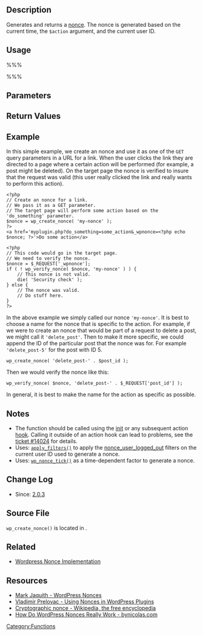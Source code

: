 {{Languages|
{{en|Function Reference/wp_create_nonce}}
{{ja|関数リファレンス/wp_create_nonce}}
}}
== Description ==

Generates and returns a [[Glossary#Nonce|nonce]]. The nonce is generated based on the current time, the <tt>$action</tt> argument, and the current user ID.

== Usage ==

%%%<?php wp_create_nonce( $action ); ?>%%%

== Parameters ==

{{Parameter|$action|string/int|Action name. Should give the context to what is taking place. Optional but ''recommended''.|optional|-1}}

== Return Values ==

{{Return||string|The one use form token.}}

== Example ==
In this simple example, we create an nonce and use it as one of the <tt>GET</tt> query parameters in a URL for a link. When the user clicks the link they are directed to a page where a certain action will be performed (for example, a post might be deleted). On the target page the nonce is verified to insure that the request was valid (this user really clicked the link and really wants to perform this action).
<pre><?php
// Create an nonce for a link.
// We pass it as a GET parameter.
// The target page will perform some action based on the 'do_something' parameter.
$nonce = wp_create_nonce( 'my-nonce' );
?>
<a href='myplugin.php?do_something=some_action&_wpnonce=<?php echo $nonce; ?>'>Do some action</a>

<?php 
// This code would go in the target page.
// We need to verify the nonce.
$nonce = $_REQUEST['_wpnonce'];
if ( ! wp_verify_nonce( $nonce, 'my-nonce' ) ) {
    // This nonce is not valid.
    die( 'Security check' ); 
} else {
    // The nonce was valid.
    // Do stuff here.
}
?>
</pre>

In the above example we simply called our nonce <tt>'my-nonce'</tt>. It is best to choose a name for the nonce that is specific to the action. For example, if we were to create an nonce that would be part of a request to delete a post, we might call it <tt>'delete_post'</tt>. Then to make it more specific, we could append the ID of the particular post that the nonce was for. For example <tt>'delete_post-5'</tt> for the post with ID 5.

<pre>wp_create_nonce( 'delete_post-' . $post_id );</pre>

Then we would verify the nonce like this:

<pre>wp_verify_nonce( $nonce, 'delete_post-' . $_REQUEST['post_id'] );</pre>

In general, it is best to make the name for the action as specific as possible.

== Notes ==
* The function should be called using the [[Plugin API/Action Reference/init|init]] or any subsequent action [[Glossary#Hook|hook]]. Calling it outside of an action hook can lead to problems, see the [http://core.trac.wordpress.org/ticket/14024 ticket #14024] for details.
* Uses: [[Function Reference/apply_filters|<tt>apply_filters()</tt>]] to apply the [[Plugin API/Filter Reference/nonce_user_logged_out| nonce_user_logged_out]] filters on the current user ID used to generate a nonce.
* Uses: [[Function Reference/wp_nonce_tick|<tt>wp_nonce_tick()</tt>]] as a time-dependent factor to generate a nonce.

== Change Log ==

* Since: [[Version 2.0.3|2.0.3]]

== Source File ==
<tt>wp_create_nonce()</tt> is located in {{Trac|wp-includes/pluggable.php}}.

== Related ==

{{Nonces}}
* [[Wordpress Nonce Implementation]]

== Resources ==

* [http://markjaquith.wordpress.com/2006/06/02/wordpress-203-nonces/ Mark Jaquith - WordPress Nonces]
* [http://www.prelovac.com/vladimir/improving-security-in-wordpress-plugins-using-nonces Vladimir Prelovac - Using Nonces in WordPress Plugins]
* [[wikipedia:Cryptographic_nonce|Cryptographic nonce - Wikipedia, the free encyclopedia]]
* [https://www.bynicolas.com/code/wordpress-nonce/ How Do WordPress Nonces Really Work - bynicolas.com ]

{{Tag Footer}}

[[Category:Functions]]